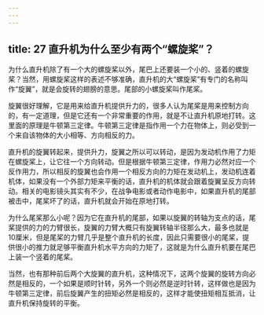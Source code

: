 ```yaml
---
---
---
```

title: 27 直升机为什么至少有两个“螺旋桨”？
---




为什么直升机除了有一个大的螺旋桨以外，尾巴上还要装一个小的、竖着的螺旋桨？当然，用螺旋桨这样的表述不够准确，直升机的大“螺旋桨”有专门的名称叫作“旋翼”，就是会旋转的翅膀的意思。尾部的小螺旋桨叫作尾桨。

旋翼很好理解，它是用来给直升机提供升力的，很多人认为尾桨是用来控制方向的，有一定道理，但是它还有一个非常重要的作用，就是不让直升机原地打转。这里面的原理是牛顿第三定律。牛顿第三定律是指作用一个力在物体上，则必受到一个来自该物体的大小相等、方向相反的力。

直升机的旋翼转起来，提供升力，旋翼之所以可以转动，是因为发动机作用了力矩在螺旋桨上，让它往一个方向转动。但是根据牛顿第三定律，作用力必然对应一个反作用力，所以相反的旋翼也会作用一个相反方向的力矩在发动机上，发动机连着机体，如果没有一个外部力矩来平衡的话，直升机的机体就会跟着旋翼呈反方向转动。相关的电影镜头其实有不少，在战争电影或者动作电影中，如果直升机的尾部被击中，尾桨坏了的话，直升机就会开始在原地打转。



为什么尾桨那么小呢？因为它在直升机的尾部，如果以旋翼的转轴为支点的话，尾桨提供的力的力臂很长，旋翼的力臂大概只有旋翼转轴半径那么大，最多也就是10厘米，但是尾桨的力臂几乎是整个直升机的长度，因此只需要很小的尾桨，提供很小的推力就足够平衡直升机水平方向的力矩了，这就是为什么直升机要在尾巴上装一个竖着的尾桨。

当然，也有那种前后两个大旋翼的直升机，这种情况下，这两个旋翼的旋转方向必然是相反的，一个如果是顺时针转，另外一个则必然是逆时针转，这样做也是因为牛顿第三定律，前后旋翼产生的扭矩必然是相反的，这样才能使扭矩相互抵消，让直升机保持旋转的平衡。